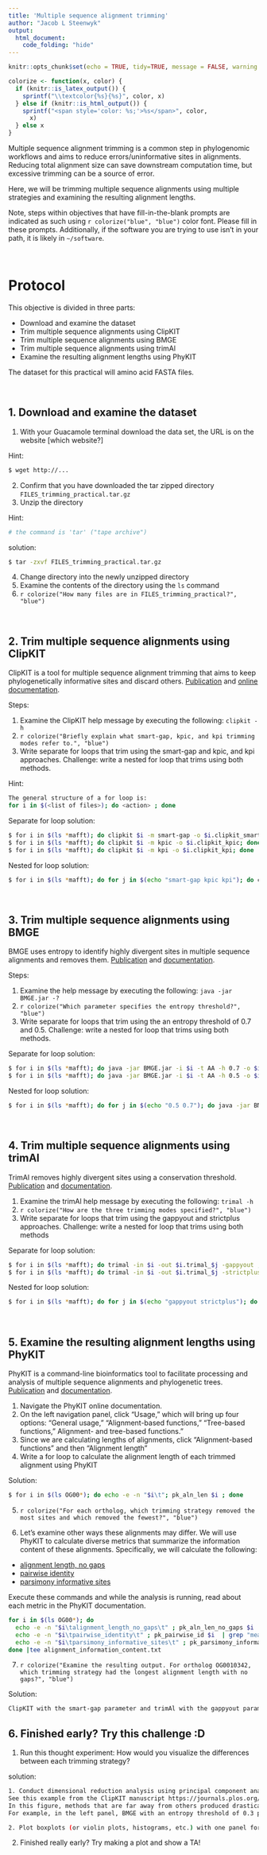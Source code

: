 ```yaml
---
title: 'Multiple sequence alignment trimming'
author: "Jacob L Steenwyk"
output: 
  html_document:
    code_folding: "hide"
---
```


```r
knitr::opts_chunk$set(echo = TRUE, tidy=TRUE, message = FALSE, warning = FALSE)

colorize <- function(x, color) {
  if (knitr::is_latex_output()) {
    sprintf("\\textcolor{%s}{%s}", color, x)
  } else if (knitr::is_html_output()) {
    sprintf("<span style='color: %s;'>%s</span>", color,
      x)
  } else x
}
```
Multiple sequence alignment trimming is a common step in phylogenomic workflows and aims to reduce errors/uninformative sites in alignments. Reducing total alignment size can save downstream computation time, but excessive trimming can be a source of error.

Here, we will be trimming multiple sequence alignments using multiple strategies and examining the resulting alignment lengths.

Note, steps within objectives that have fill-in-the-blank prompts are indicated as such using `r colorize("blue", "blue")` color font. Please fill in these prompts.
Additionally, if the software you are trying to use isn’t in your path, it is likely in `~/software`.

<br>

# Protocol {-}

This objective is divided in three parts:

* Download and examine the dataset 
* Trim multiple sequence alignments using ClipKIT  
* Trim multiple sequence alignments using BMGE 
* Trim multiple sequence alignments using trimAl
* Examine the resulting alignment lengths using PhyKIT

The dataset for this practical will amino acid FASTA files.

<br>

## 1. Download and examine the dataset 

1.  With your Guacamole terminal download the data set, the URL is on the website [which website?]

Hint:
```bash
$ wget http://...
```

2. Confirm that you have downloaded the tar zipped directory `FILES_trimming_practical.tar.gz`
3. Unzip the directory

Hint:
```bash
# the command is 'tar' ("tape archive")
```

solution:
```bash
$ tar -zxvf FILES_trimming_practical.tar.gz
```

4. Change directory into the newly unzipped directory
5. Examine the contents of the directory using the `ls` command
6. `r colorize("How many files are in FILES_trimming_practical?", "blue")`

<br>

## 2. Trim multiple sequence alignments using ClipKIT 
ClipKIT is a tool for multiple sequence alignment trimming that aims to keep phylogenetically informative sites and discard others.
[Publication](https://journals.plos.org/plosbiology/article?id=10.1371/journal.pbio.3001007) and [online documentation](https://jlsteenwyk.com/ClipKIT).
 
Steps:

1. Examine the ClipKIT help message by executing the following: `clipkit -h`
2. `r colorize("Briefly explain what smart-gap, kpic, and kpi trimming modes refer to.", "blue")` 
3. Write separate for loops that trim using the smart-gap and kpic, and kpi approaches. Challenge: write a nested for loop that trims using both methods.
 
Hint:
```bash
The general structure of a for loop is:
for i in $(<list of files>); do <action> ; done
```

Separate for loop solution:
```bash
$ for i in $(ls *mafft); do clipkit $i -m smart-gap -o $i.clipkit_smart-gap; done
$ for i in $(ls *mafft); do clipkit $i -m kpic -o $i.clipkit_kpic; done
$ for i in $(ls *mafft); do clipkit $i -m kpi -o $i.clipkit_kpi; done
```
Nested for loop solution:
```bash
$ for i in $(ls *mafft); do for j in $(echo "smart-gap kpic kpi"); do clipkit $i -m $j -o $i.clipkit_${j} ; done ; done
```


<br>

## 3. Trim multiple sequence alignments using BMGE 
BMGE uses entropy to identify highly divergent sites in multiple sequence alignments and removes them.
[Publication](https://bmcecolevol.biomedcentral.com/articles/10.1186/1471-2148-10-210) and [documentation](https://gensoft.pasteur.fr/docs/BMGE/1.12/BMGE_doc.pdf).

Steps:

1. Examine the help message by executing the following: `java -jar BMGE.jar -?`
2. `r colorize("Which parameter specifies the entropy threshold?", "blue")` 
3. Write separate for loops that trim using the an entropy threshold of 0.7 and 0.5. Challenge: write a nested for loop that trims using both methods.
 
Separate for loop solution:
```bash
$ for i in $(ls *mafft); do java -jar BMGE.jar -i $i -t AA -h 0.7 -o $i.BMGE0.7 ; done
$ for i in $(ls *mafft); do java -jar BMGE.jar -i $i -t AA -h 0.5 -o $i.BMGE0.5 ; done
```

Nested for loop solution:
```bash
$ for i in $(ls *mafft); do for j in $(echo "0.5 0.7"); do java -jar BMGE.jar -i $i -t AA -h $j -o $i.BMGE${j} ; done ; done
```

<br>

## 4. Trim multiple sequence alignments using trimAl  
TrimAl removes highly divergent sites using a conservation threshold.
[Publication](https://www.ncbi.nlm.nih.gov/pmc/articles/PMC2712344/) and [documentation](http://trimal.cgenomics.org/_media/tutorial.pdf).

1. Examine the trimAl help message by executing the following: `trimal -h`
2. `r colorize("How are the three trimming modes specified?", "blue")`
3. Write separate for loops that trim using the gappyout and strictplus approaches. Challenge: write a nested for loop that trims using both methods

Separate for loop solution:
```bash
$ for i in $(ls *mafft); do trimal -in $i -out $i.trimal_$j -gappyout ; done
$ for i in $(ls *mafft); do trimal -in $i -out $i.trimal_$j -strictplus ; done
```

Nested for loop solution:
```bash
$ for i in $(ls *mafft); do for j in $(echo "gappyout strictplus"); do trimal -in $i -out $i.trimal_$j -${j} ; done ; done
```

<br>

## 5. Examine the resulting alignment lengths using PhyKIT
PhyKIT is a command-line bioinformatics tool to facilitate processing and analysis of multiple sequence alignments and phylogenetic trees.
[Publication](https://academic.oup.com/bioinformatics/article/37/16/2325/6131675) and [documentation](https://jlsteenwyk.com/PhyKIT).

1. Navigate the PhyKIT online documentation.
2. On the left navigation panel, click “Usage,” which will bring up four options: “General usage,” “Alignment-based functions,” “Tree-based functions,” Alignment- and tree-based functions.”
3. Since we are calculating lengths of alignments, click “Alignment-based functions” and then “Alignment length”
4. Write a for loop to calculate the alignment length of each trimmed alignment using PhyKIT

Solution:
```bash
$ for i in $(ls OG00*); do echo -e -n "$i\t"; pk_aln_len $i ; done
```

5. `r colorize("For each ortholog, which trimming strategy removed the most sites and which removed the fewest?", "blue")`

6. Let's examine other ways these alignments may differ. We will use PhyKIT to calculate diverse metrics that summarize the information content of these alignments.
Specifically, we will calculate the following:
* [alignment length, no gaps](https://jlsteenwyk.com/PhyKIT/usage/index.html#alignment-length-no-gaps)
* [pairwise identity](https://jlsteenwyk.com/PhyKIT/usage/index.html#pairwise-identity)
* [parsimony informative sites](https://jlsteenwyk.com/PhyKIT/usage/index.html#parsimony-informative-sites)

Execute these commands and while the analysis is running, read about each metric in the PhyKIT documentation.

```bash
for i in $(ls OG00*); do
  echo -e -n "$i\talignment_length_no_gaps\t" ; pk_aln_len_no_gaps $i | awk '{print $1}';
  echo -e -n "$i\tpairwise_identity\t" ; pk_pairwise_id $i  | grep "mean" | awk '{print $NF}';
  echo -e -n "$i\tparsimony_informative_sites\t" ; pk_parsimony_informative_sites $i | awk '{print $1}';
done |tee alignment_information_content.txt
```

7. `r colorize("Examine the resulting output. For ortholog OG0010342, which trimming strategy had the longest alignment length with no gaps?", "blue")`

Solution:
```bash
ClipKIT with the smart-gap parameter and trimAl with the gappyout parameter
```

## 6. Finished early? Try this challenge :D

1.  Run this thought experiment: How would you visualize the differences between each trimming strategy?

solution:
```bash
1. Conduct dimensional reduction analysis using principal component analysis (or PCA).
See this example from the ClipKIT manuscript https://journals.plos.org/plosbiology/article?id=10.1371/journal.pbio.3001007.
In this figure, methods that are far away from others produced drastically different results.
For example, in the left panel, BMGE with an entropy threshold of 0.3 performed very different from the other trimming approaches.

2. Plot boxplots (or violin plots, histograms, etc.) with one panel for each metric.
```

2. Finished really early?
Try making a plot and show a TA!

<br><br>
<br><br>


